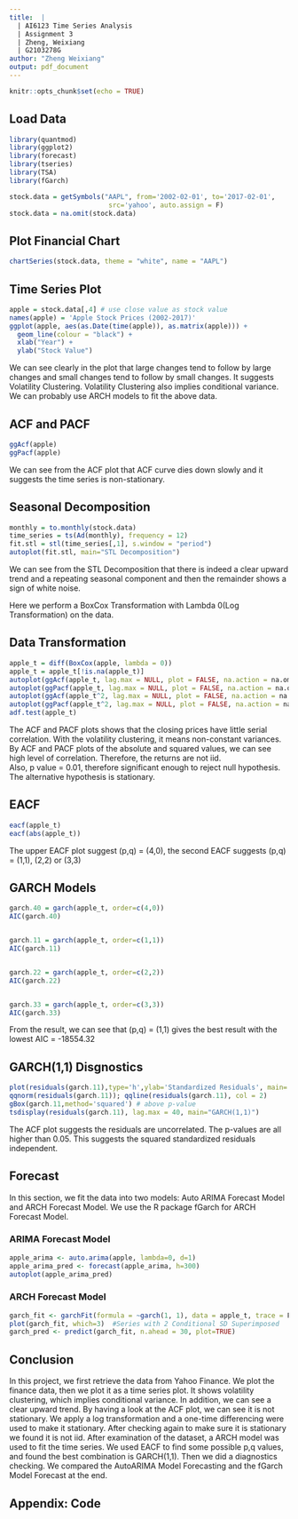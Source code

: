```yaml
---
title:  |
  | AI6123 Time Series Analysis
  | Assignment 3
  | Zheng, Weixiang
  | G2103278G
author: "Zheng Weixiang"
output: pdf_document
---
```


```r
knitr::opts_chunk$set(echo = TRUE)
```

## Load Data

```r
library(quantmod)
library(ggplot2)
library(forecast)
library(tseries)
library(TSA)
library(fGarch)

stock.data = getSymbols("AAPL", from='2002-02-01', to='2017-02-01',
                         src='yahoo', auto.assign = F) 
stock.data = na.omit(stock.data)
```

## Plot Financial Chart
```r
chartSeries(stock.data, theme = "white", name = "AAPL")
```

## Time Series Plot
```r
apple = stock.data[,4] # use close value as stock value
names(apple) = 'Apple Stock Prices (2002-2017)'
ggplot(apple, aes(as.Date(time(apple)), as.matrix(apple))) + 
  geom_line(colour = "black") + 
  xlab("Year") +
  ylab("Stock Value")
```
We can see clearly in the plot that large changes tend to follow by large changes and small changes tend to follow by small changes. It suggests Volatility Clustering. Volatility Clustering also implies conditional variance. We can probably use ARCH models to fit the above data.

## ACF and PACF

```r
ggAcf(apple)
ggPacf(apple)
```
We can see from the ACF plot that ACF curve dies down slowly and it suggests the time series is non-stationary.

## Seasonal Decomposition
```r
monthly = to.monthly(stock.data)
time_series = ts(Ad(monthly), frequency = 12)
fit.stl = stl(time_series[,1], s.window = "period")
autoplot(fit.stl, main="STL Decomposition")
```
We can see from the STL Decomposition that there is indeed a clear upward trend and a repeating seasonal component and then the remainder shows a sign of white noise.

Here we perform a BoxCox Transformation with Lambda 0(Log Transformation) on the data.

## Data Transformation
```r
apple_t = diff(BoxCox(apple, lambda = 0))
apple_t = apple_t[!is.na(apple_t)]
autoplot(ggAcf(apple_t, lag.max = NULL, plot = FALSE, na.action = na.omit))
autoplot(ggPacf(apple_t, lag.max = NULL, plot = FALSE, na.action = na.omit))
autoplot(ggAcf(apple_t^2, lag.max = NULL, plot = FALSE, na.action = na.omit))
autoplot(ggPacf(apple_t^2, lag.max = NULL, plot = FALSE, na.action = na.omit))
adf.test(apple_t)
```
The ACF and PACF plots shows that the closing prices have little serial correlation. With the volatility clustering, it means non-constant variances. By ACF and PACF plots of the absolute and squared values, we can see high level of correlation. Therefore, the returns are not iid.  
Also, p value = 0.01, therefore significant enough to reject null hypothesis. The alternative hypothesis is stationary.
 
## EACF
```r
eacf(apple_t)
eacf(abs(apple_t))
```
The upper EACF plot suggest (p,q) = (4,0), the second EACF suggests (p,q) = (1,1), (2,2) or (3,3)

## GARCH Models
```r

garch.40 = garch(apple_t, order=c(4,0))
AIC(garch.40)


garch.11 = garch(apple_t, order=c(1,1))
AIC(garch.11)


garch.22 = garch(apple_t, order=c(2,2))
AIC(garch.22)


garch.33 = garch(apple_t, order=c(3,3))
AIC(garch.33)

```
From the result, we can see that (p,q) = (1,1) gives the best result with the lowest AIC = -18554.32

## GARCH(1,1) Disgnostics
```r
plot(residuals(garch.11),type='h',ylab='Standardized Residuals', main='GARCH(1,1)')
qqnorm(residuals(garch.11)); qqline(residuals(garch.11), col = 2)
gBox(garch.11,method='squared') # above p-value
tsdisplay(residuals(garch.11), lag.max = 40, main="GARCH(1,1)")
```
The ACF plot suggests the residuals are uncorrelated. The p-values are all higher than 0.05. This suggests the squared standardized residuals independent.

## Forecast
In this section, we fit the data into two models: Auto ARIMA Forecast Model and ARCH Forecast Model.
We use the R package fGarch for ARCH Forecast Model. 

### ARIMA Forecast Model
```r
apple_arima <- auto.arima(apple, lambda=0, d=1)
apple_arima_pred <- forecast(apple_arima, h=300)
autoplot(apple_arima_pred)
```
 
### ARCH Forecast Model
```r
garch_fit <- garchFit(formula = ~garch(1, 1), data = apple_t, trace = F, cond.dist = "std")
plot(garch_fit, which=3)  #Series with 2 Conditional SD Superimposed
garch_pred <- predict(garch_fit, n.ahead = 30, plot=TRUE)
```
 
## Conclusion
In this project, we first retrieve the data from Yahoo Finance. We plot the finance data, then we plot it as a time series plot. It shows volatility clustering, which implies conditional variance. In addition, we can see a clear upward trend. By having a look at the ACF plot, we can see it is not stationary. We apply a log transformation and a one-time differencing were used to make it stationary. After checking again to make sure it is stationary we found it is not iid.
After examination of the dataset, a ARCH model was used to fit the time series. We used EACF to find some possible p,q values, and found the best combination is GARCH(1,1). Then we did a diagnostics checking.
We compared the AutoARIMA Model Forecasting and the fGarch Model Forecast at the end.

## Appendix: Code

```r
```